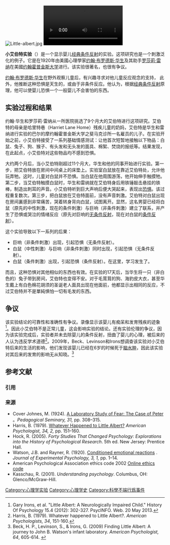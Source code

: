 {{noteTA
|T=zh-hans:小艾伯特实验; zh-hant:小阿爾伯特實驗
|1=zh-hans:小艾伯特实验; zh-hant:小阿爾伯特實驗
}}
[[File:Little-albert.jpg|thumb]]
[[File:Little_Albert_experiment_(1920).webm|250px]]

'''小艾伯特实验'''（{{lang-en|Little Albert experiment}}）是一个显示婴儿[[经典条件反射|经典条件反射]]的实验。这项研究也是一个刺激泛化的例子。它是在1920年由美國心理學家[[约翰·布罗德斯·华生|约翰·布罗德斯·华生]]及其助手[[罗莎莉·雷纳|罗莎莉·雷纳]]在美國[[约翰霍普金斯大学|约翰霍普金斯大学]]进行。该实验很著名，也很有争议。

[[约翰·布罗德斯·华生|约翰·布罗德斯·华生]]在野外观察儿童后，有兴趣寻求对他儿童反应观念的支持，<!-- 每当他们听到噪音，立即恐惧。 -->此外，他推断这种恐惧是天生的，或由于非条件反应。他认为，根据[[经典条件反射|经典条件反射]]原理，他可以使婴儿恐惧一个一般婴儿不会害怕的东西。

==实验过程和结果==
约翰·华生和罗莎莉·雷纳从一所医院挑选了9个月大的艾伯特进行这项研究。艾伯特的母亲是哈里特巷（Harriet Lane Home）残疾儿童的奶妈，艾伯特是华生和雷纳进行实验的巴尔的摩约翰霍普金斯大学之斐马克诊所一名雇员的儿子。在实验开始之前，小艾伯特接受了一系列基础情感测试：让他首次短暂地接触以下物品：白鼠、兔子、狗、猴子、有头发和无头发的面具、棉絮、焚烧的报纸等。结果发现，在此起点，小艾伯特对这些物品均不感到恐惧。

大约两个月后，当小艾伯特刚超过11个月大，华生和他的同事开始进行实验。第一步，把艾伯特放在房间中间桌上的床垫上。实验室白鼠放在靠近艾伯特处，允许他玩弄牠。这时，儿童对白鼠并不恐惧。当白鼠在他周围游荡，他开始伸手触摸牠。第二步，当艾伯特触摸白鼠时，华生和雷纳就在艾伯特身后用铁锤敲击悬挂的铁棒，制造出刺耳的声音。小艾伯特听到巨大声响后便大哭起来，表现出[[恐惧|恐惧]]。该过程重复数次。第三步，把白鼠放在艾伯特面前，没有声音刺激。艾伯特对白鼠出现在房间裏感到非常痛苦，哭着转身背向白鼠，试图离开。显然，这名男婴已经将白鼠（原先的中性刺激，现在的条件刺激）与巨响（非条件刺激）建立了联系，并产生了恐惧或哭泣的情绪反应（原先对巨响的[[无条件反射|无条件反射]]，现在对白鼠的[[条件反射|条件反射]]）。

这个实验导致以下一系列的后果：
*巨响（非条件刺激）出现，引起恐惧（无条件反射）。
*白鼠（中性刺激）与巨响（非条件刺激）同时出现，引起恐惧（无条件反射）。
*白鼠（条件刺激）出现，引起恐惧（条件反射）。在这里，学习发生了。

而且，这种恐惧对其他相似的东西也有效。在实验的17天后，当华生将一只（非白色的）兔子带到房间，艾伯特也变得不安。对于毛茸茸的狗、海豹皮大衣，甚至华生戴上有白色棉花胡须的圣诞老人面具出现在他面前，他都显示出相同的反应，不过艾伯特并不是單純惧怕一切有毛发的东西。

==争议==
该实验结论的可靠性和准确性有争议。录像显示该婴儿有痴呆和发育残疾的迹象<ref>Gary Irons, et al. "Little Albert: A Neurologically Impaired Child." History Of Psychology 15.4 (2012): 302-327. PsycINFO. Web. 20 May 2013.</ref>。因此小艾伯特不是正常儿童，这会影响实验的结论。还有实验伦理的争议，因为该实验完成后，实验者并未去除婴儿的条件反射，扭曲了婴儿的心理，被后来的人认为违反学术道德<ref>Harris, B. (1979). Whatever happened to Little Albert?. ''American Psychologists, 34'', 151-160.</ref>。2009年，Beck、Levinson和Irons想调查该实验对小艾伯特后来的生活的影响，他们发现该婴儿已经在6岁的时候死于[[脑水肿|脑水肿]]，因此该实验对其后来的发育的影响无从知晓。<ref>Beck, H. P., Levinson, S., & Irons, G. (2009) Finding Little Albert: A journey to John B. Watson's infant laboratory. ''American Psychologist, 64'', 605-614. {{doi|10.1037/a0017234}}</ref>

== 参考文献 ==
=== 引用 ===
{{Reflist}}

=== 来源 ===
{{refbegin}}
* Cover Johnes, M. (1924). [http://psychclassics.yorku.ca/Jones/ A Laboratory Study of Fear: The Case of Peter] {{Wayback|url=http://psychclassics.yorku.ca/Jones/ |date=20090429004857 }}。''Pedagogical Seminary, 31,'' pp. 308–315.
* Harris, B. (1979). [https://web.archive.org/web/20090205132626/http://www.sussex.ac.uk/psychology/documents/harris_-1979.pdf Whatever Happened to Little Albert?] ''American Psychologist, 34, 2,'' pp. 151–160.
* Hock, R. (2005). ''Forty Studies That Changed Psychology: Explorations into the History of Psychological Research''. 5th ed. New Jersey: Prentice Hall.
* Watson, J.B. and Rayner, R. (1920). [http://psychclassics.yorku.ca/Watson/emotion.htm Conditioned emotional reactions] {{Wayback|url=http://psychclassics.yorku.ca/Watson/emotion.htm |date=20090504103922 }}. ''Journal of Experimental Psychology, 3, 1,'' pp. 1–14.
* American Psychological Association ethics code 2002 [http://www.apa.org/ethics/code2002.html/ Online ethics code] {{Wayback|url=http://www.apa.org/ethics/code2002.html/ |date=20090425030237 }}
* Kasschau, R. (2001). ''Understanding psychology''. Columbus, OH: Glenco/McGraw-Hill.
{{refend}}

{{LearningTheoriesInPsychology}}

[[Category:心理学实验|Category:心理学实验]]
[[Category:心理学史|Category:心理学史]]
[[Category:科學不端行爲事件|Category:科學不端行爲事件]]